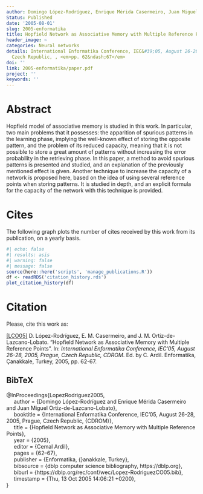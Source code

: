 ```yaml
---
author: Domingo López-Rodríguez, Enrique Mérida Casermeiro, Juan Miguel Ortiz-de-Lazcano-Lobato
Status: Published
date: '2005-08-01'
slug: 2005-enformatika
title: Hopfield Network as Associative Memory with Multiple Reference Points
header_image: ~
categories: Neural networks
details: International Enformatika Conference, IEC&#39;05, August 26-28, 2005, Prague,
  Czech Republic, , <em>pp. 62&ndash;67</em>
doi: ''
link: 2005-enformatika/paper.pdf
project: ''
keywords: ''
---
```



# Abstract


Hopfield model of associative memory is studied in this work. In particular, two main problems that it possesses: the apparition of spurious patterns in the learning phase, implying the well-known effect of storing the opposite pattern, and the problem of its reduced capacity, meaning that it is not possible to store a great amount of patterns without increasing the error probability in the retrieving phase. In this paper, a method to avoid spurious patterns is presented and studied, and an explanation of the previously mentioned effect is given. Another technique to increase the capacity of a network is proposed here, based on the idea of using several reference points when storing patterns. It is studied in depth, and an explicit formula for the capacity of the network with this technique is provided.





# Cites

The following graph plots the number of cites received by this work from its publication, on a yearly basis.

```r
#| echo: false
#| results: asis
#| warning: false
#| message: false
source(here::here('scripts', 'manage_publications.R'))
df <- readRDS('citation_history.rds')
plot_citation_history(df)
```


# Citation
Please, cite this work as:


<a name=bib-LopezRodriguez2005></a>[[LCO05]](#cite-LopezRodriguez2005) D. López-Rodríguez, E. M. Casermeiro, and J. M. Ortiz-de-Lazcano-Lobato. “Hopfield Network as Associative Memory with Multiple Reference Points”. In: _International Enformatika Conference, IEC'05, August 26-28, 2005, Prague, Czech Republic, CDROM_. Ed. by C. Ardil. Enformatika, Çanakkale, Turkey, 2005, pp. 62-67.

::: {.callout-note appearance="minimal" collapse=true}

## BibTeX

@InProceedings{LopezRodriguez2005,<br>&nbsp;&nbsp;&nbsp;&nbsp;  author = {Domingo López-Rodríguez and Enrique Mérida Casermeiro and Juan Miguel Ortiz-de-Lazcano-Lobato},<br>&nbsp;&nbsp;&nbsp;&nbsp;  booktitle = {International Enformatika Conference, IEC'05, August 26-28, 2005, Prague, Czech Republic, {CDROM}},<br>&nbsp;&nbsp;&nbsp;&nbsp;  title = {Hopfield Network as Associative Memory with Multiple Reference Points},<br>&nbsp;&nbsp;&nbsp;&nbsp;  year = {2005},<br>&nbsp;&nbsp;&nbsp;&nbsp;  editor = {Cemal Ardil},<br>&nbsp;&nbsp;&nbsp;&nbsp;  pages = {62--67},<br>&nbsp;&nbsp;&nbsp;&nbsp;  publisher = {Enformatika, {\c{C}}anakkale, Turkey},<br>&nbsp;&nbsp;&nbsp;&nbsp;  bibsource = {dblp computer science bibliography, https://dblp.org},<br>&nbsp;&nbsp;&nbsp;&nbsp;  biburl = {https://dblp.org/rec/conf/wec/Lopez-RodriguezCO05.bib},<br>&nbsp;&nbsp;&nbsp;&nbsp;  timestamp = {Thu, 13 Oct 2005 14:06:21 +0200},<br>}

:::


